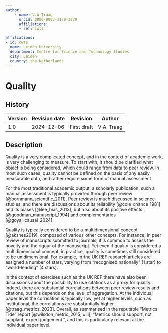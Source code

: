 ```yaml
---
author:
    - name: V.A Traag
      orcid: 0000-0003-3170-3879
      affiliations:
      - ref: cwts

affiliations:
- id: cwts
  name: Leiden University
  department: Centre for Science and Technology Studies
  city: Leiden
  country: the Netherlands
---
```


# Quality {#quality .unnumbered}

::: {.callout collapse="true"}


## History

| Version | Revision date | Revision    | Author     |
|---------|---------------|-------------|------------|
| 1.0     | 2024-12-06    | First draft | V.A. Traag |

:::

## Description

Quality is a very complicated concept, and in the context of academic work, is very challenging to measure. To start with, it should be clarified what object is being considered, which could range from data to peer review. In most such cases, quality cannot be defined on the basis of any easily measurable data, and rather require some form of manual assessment.

For the most traditional academic output, a scholarly publication, such a manual assessment is typically provided through peer review [@bornmann_scientific_2011]. Peer review is much discussed in science studies, and there are discussions about its reliability [@cole_chance_1981] and its biases [@lee_bias_2013], but also about its positive effects [@goodman_manuscript_1994] and complementaries [@goyal_causal_2024].

Quality is typically considered to be a multidimensional concept [@aksnes2019], composed of various other concepts. For instance, in peer review of manuscripts submitted to journals, it is common to assess the novelty and the rigour of the manuscript. Yet even if quality is considered a multidimensional concept, in practice, quality is sometimes still considered to be unidimensional. For example, in the [UK REF](https://www.ref.ac.uk/) research articles are assigned a number of stars, varying from "recognised nationally" (1 star) to "world-leading" (4 stars).

In the context of exercises such as the UK REF there have also been discussions about the possibility to use citations as a proxy for quality. Indeed, there are substantial correlations between peer review results and citations, but this depends on the level of aggregation. At the individual paper level the correlation is typically low, yet at higher levels, such as institutional, the correlations are substantially higher [@traag_metrics_2023]. Overall, as summarised in the reputable "Metrics Tide" report [@wilsdon_metric_2015, viii], "Metrics should support, not supplant, expert judgement.", and this is particularly relevant at the individual paper level.
